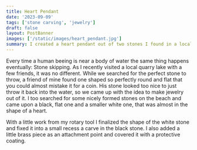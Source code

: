 ```yaml
---
title: Heart Pendant
date: '2023-09-09'
tags: ['stone carving', 'jewelry']
draft: false
layout: PostBanner
images: ['/static/images/heart_pendant.jpg']
summary: I created a heart pendant out of two stones I found in a local quarry lake.
---
```


Every time a human beeing is near a body of water the same thing happens eventually: Stone skipping.
As I recently visited a local quarry lake with a few friends, it was no different.
While we searched for the perfect stone to throw, a friend of mine found one shaped so perfectly round and flat that you could almost mistake it for a coin.
His stone looked too nice to just throw it back into the water, so we came up with the idea to make jewelry out of it.
I too searched for some nicely formed stones on the beach and came upon a black, flat one and a smaller white one, that was almost in the shape of a heart.

With a little work from my rotary tool I finalized the shape of the white stone and fixed it into a small recess a carve in the black stone.
I also added a little brass piece as an attachment point and covered it with a protective coating.
